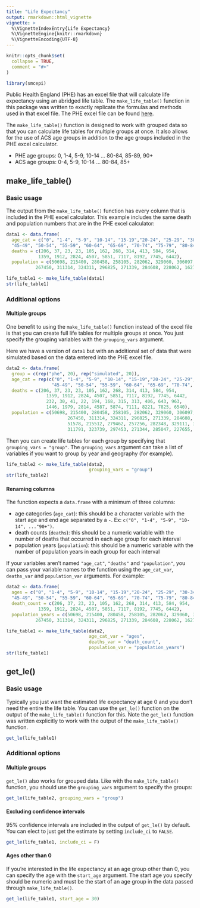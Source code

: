 ```yaml
---
title: "Life Expectancy"
output: rmarkdown::html_vignette
vignette: >
  %\VignetteIndexEntry{Life Expectancy}
  %\VignetteEngine{knitr::rmarkdown}
  %\VignetteEncoding{UTF-8}
---
```


```r
knitr::opts_chunk$set(
  collapse = TRUE,
  comment = "#>"
)

library(smcepi)
```

Public Health England (PHE) has an excel file that will calculate life expectancy using an abridged life table. The `make_life_table()` function in this package was written to exactly replicate the formulas and methods used in that excel file. The PHE excel file can be found  [here](https://fingertips.phe.org.uk/documents/phe%20life%20expectancy%20calculator.xlsm). 

The `make_life_table()` function is designed to work with grouped data so that you can calculate life tables for multiple groups at once. It also allows for the use of ACS age groups in addition to the age groups included in the PHE excel calculator. 

* PHE age groups: 0, 1-4, 5-9, 10-14 ... 80-84, 85-89, 90+  
* ACS age groups: 0-4, 5-9, 10-14 ... 80-84, 85+

## make_life_table()
### Basic usage 

The output from the `make_life_table()` function has every column that is included in the PHE excel calculator. This example includes the same death and population numbers that are in the PHE excel calculator:

```r
data1 <- data.frame(
  age_cat = c("0", "1-4", "5-9", "10-14", "15-19","20-24", "25-29", "30-34", "35-39", "40-44",
  "45-49", "50-54", "55-59", "60-64", "65-69", "70-74", "75-79", "80-84", "85-89", "90+"),
  deaths = c(206, 37, 23, 23, 105, 162, 268, 314, 413, 584, 954,
            1359, 1912, 2824, 4507, 5851, 7117, 8192, 7745, 6442),
  population = c(50698, 215400, 280458, 258105, 282062, 329060, 306097, 274544, 260415,
           267450, 311314, 324311, 296825, 271339, 284608, 228062, 162785, 111263, 58987, 26016))

life_table1 <- make_life_table(data1)
str(life_table1)
```

### Additional options
#### Multiple groups
One benefit to using the `make_life_table()` function instead of the excel file is that you can create full life tables for multiple groups at once. You just specify the grouping variables with the `grouping_vars` argument. 

Here we have a version of `data1` but with an additional set of data that were simulated based on the data entered into the PHE excel file. 

```r
data2 <- data.frame(
  group = c(rep("phe", 20), rep("simulated", 20)),
  age_cat = rep(c("0", "1-4", "5-9", "10-14", "15-19","20-24", "25-29", "30-34", "35-39", "40-44",
                 "45-49", "50-54", "55-59", "60-64", "65-69", "70-74", "75-79", "80-84", "85-89", "90+"), 2),
  deaths = c(206, 37, 23, 23, 105, 162, 268, 314, 413, 584, 954,
               1359, 1912, 2824, 4507, 5851, 7117, 8192, 7745, 6442,
               232, 30, 41, 22, 194, 168, 315, 313, 406, 643, 963,
               1446, 1979, 2814, 4587, 5874, 7111, 8221, 7825, 6540),
  population = c(50698, 215400, 280458, 258105, 282062, 329060, 306097, 274544, 260415,
                       267450, 311314, 324311, 296825, 271339, 284608, 228062, 162785, 111263, 58987, 26016,
                       51578, 215512, 279462, 257256, 282348, 329111, 306514, 274397, 259847, 267045,
                       311791, 323739, 297453, 271344, 285047, 227655, 162922, 110554, 58886, 26243))
```

Then you can create life tables for each group by specifying that `grouping_vars = "group"`. The `grouping_vars` argument can take a list of variables if you want to group by year and geography (for example). 

```r
life_table2 <- make_life_table(data2,
                               grouping_vars = "group")
str(life_table2)
```
#### Renaming columns

The function expects a `data.frame` with a minimum of three columns:

- age categories (`age_cat`): this should be a character variable with the start age and end age separated by a `-`. Ex: `c("0", "1-4", "5-9", "10-14", ..."90+")`.
- death counts (`deaths`): this should be a numeric variable with the number of deaths that occurred in each age group for each interval
- population years (`population`): this should be a numeric variable with the number of population years in each group for each interval

If your variables aren't named `"age_cat"`, `"deaths"` and `"population"`, you can pass your variable names to the function using the `age_cat_var`, `deaths_var` and `population_var` arguments. For example:

```r
data2 <- data.frame(
  ages = c("0", "1-4", "5-9", "10-14", "15-19","20-24", "25-29", "30-34", "35-39", "40-44",
  "45-49", "50-54", "55-59", "60-64", "65-69", "70-74", "75-79", "80-84", "85-89", "90+"),
  death_count = c(206, 37, 23, 23, 105, 162, 268, 314, 413, 584, 954,
            1359, 1912, 2824, 4507, 5851, 7117, 8192, 7745, 6442),
  population_years = c(50698, 215400, 280458, 258105, 282062, 329060, 306097, 274544, 260415,
           267450, 311314, 324311, 296825, 271339, 284608, 228062, 162785, 111263, 58987, 26016))

life_table1 <- make_life_table(data2,
                               age_cat_var = "ages",
                               deaths_var = "death_count",
                               population_var = "population_years")
str(life_table1)
```

## get_le()

### Basic usage

Typically you just want the estimated life expectancy at age 0 and you don't need the entire the life table. You can use the `get_le()` function on the output of the `make_life_table()` function for this. Note the `get_le()` function was written explicitly to work with the output of the `make_life_table()` function. 

```r
get_le(life_table1)
```

### Additional options

#### Multiple groups

`get_le()` also works for grouped data. Like with the `make_life_table()` function, you should use the `grouping_vars` argument to specify the groups: 

```r
get_le(life_table2, grouping_vars = "group")
```

#### Excluding confidence intervals

95% confidence intervals are included in the output of `get_le()` by default. You can elect to just get the estimate by setting `include_ci` to `FALSE`.

```r
get_le(life_table1, include_ci = F)
```

#### Ages other than 0 

If you're interested in the life expectancy at an age group other than 0, you can specify the age with the `start_age` argument. The start age you specify should be numeric and must be the start of an age group in the data passed through `make_life_table()`.

```r
get_le(life_table1, start_age = 30)
```
